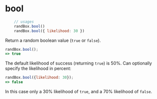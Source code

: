 # bool

```js
    // usages
    randBox.bool()
    randBox.bool({ likelihood: 30 })
```
Return a random boolean value (`true` or `false`).

```js
randBox.bool();
=> true
```

The default likelihood of success (returning `true`) is 50%.
Can optionally specify the likelihood in percent:

```js
randBox.bool({likelihood: 30});
=> false
```

In this case only a 30% likelihood of `true`, and a 70% likelihood of `false`.

